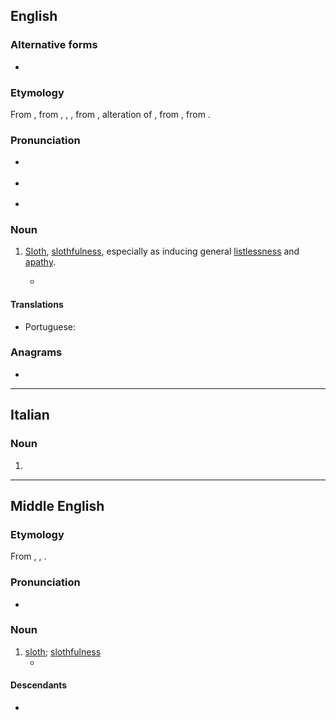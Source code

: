 ==English==

===Alternative forms===
* {{l|en|acedia}}

===Etymology===
From {{inh|en|enm|accidie}}, from {{der|en|xno|accidie}}, {{der|en|fro|accide}}, {{m|fro|accidie}}, from {{der|en|LL.|accīdia}}, alteration of {{m|la|acēdia||sloth, torpor}}, from {{der|en|grc|ἀκήδεια||indifference|sc=polytonic}}, from {{prefix|grc|ἀ-|t1=not|κῆδος|t2=care|sc=polytonic}}.

===Pronunciation===
* {{a|UK}} {{IPA|en|/ˈæk.sɪ.di/}}
* {{a|US}} {{IPA|en|/ˈæk.sə.di/}}
* {{audio|en|Accidie US.ogg|Audio (US)}}

===Noun===
{{en-noun|-}}

# {{lb|en|now|literary}} [[sloth|Sloth]], [[slothfulness]], especially as inducing general [[listlessness]] and [[apathy]]. {{defdate|from 13th c.}}
#* {{quote-book|en|year=1978|author={{w|Lawrence Durrell}}|title=Livia|publisher=Faber & Faber|year_published=1992|page=363|passage=Underneath the surface excitements the demon of '''accidie''' had her by the hair.}}

====Translations====
{{trans-top|general listlessness and apathy}}
* Portuguese: {{t|pt|acídia|f}}
{{trans-mid}}
{{trans-bottom}}

===Anagrams===
* {{anagrams|en|a=accdeii|cecidia}}

----

==Italian==

===Noun===
{{head|it|noun plural form|g=f}}

# {{plural of|it|accidia}}
----
==Middle English==

===Etymology===
From {{bor|en|xno|accidie}}, {{bor|en|fro|accide}}, {{m|fro|accidie}}.

===Pronunciation===
* {{IPA|enm|/akˈsiːdiː/}}

===Noun===

{{head|enm|noun}}

# [[sloth]]; [[slothfulness]]
#* {{RQ:Chaucer Canterbury|title=Parson's Tale|passage=Aftere þe synnes of Envie I wil speke of þe synne of '''Accidie'''.}}

====Descendants====
* {{desc|en|accidie}}